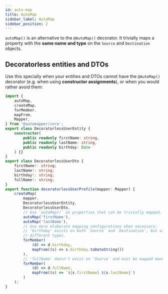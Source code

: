 ```yaml
---
id: auto-map
title: AutoMap
sidebar_label: AutoMap
sidebar_position: 2
---
```


`autoMap()` is an alternative to the `@AutoMap()` decorator. It trivially maps a property with the **same name and type** on the `Source` and `Destination` objects.

## Decoratorless entities and DTOs

Use this specially when your entities and DTOs cannot have the `@AutoMap()` decorator (e.g. when using **constructor assignments**), or when you would rather avoid them:

```ts
import {
    autoMap,
    createMap,
    forMember,
    mapFrom,
    Mapper,
} from '@automapper/core';
export class DecoratorlessUserEntity {
    constructor(
        public readonly firstName: string,
        public readonly lastName: string,
        public readonly birthday: Date
    ) {}
}
export class DecoratorlessUserDto {
    firstName!: string;
    lastName!: string;
    birthday!: string;
    fullName!: string;
}
export function decoratorlessUserProfile(mapper: Mapper) {
    createMap(
        mapper,
        DecoratorlessUserEntity,
        DecoratorlessUserDto,
        // Use `autoMap()` on properties that can be trivially mapped.
        autoMap('firstName'),
        autoMap('lastName'),
        // Use more elaborate mapping configurations when necessary:
        // 'birthday' exists on both `Source` and `Destination`, but with
        // different types.
        forMember(
            (d) => d.birthday,
            mapFrom((s) => s.birthday.toDateString())
        ),
        // 'fullName' doesn't exist on `Source` and must be mapped manually.
        forMember(
            (d) => d.fullName,
            mapFrom((s) => `${s.firstName} ${s.lastName}`)
        )
    );
}
```
